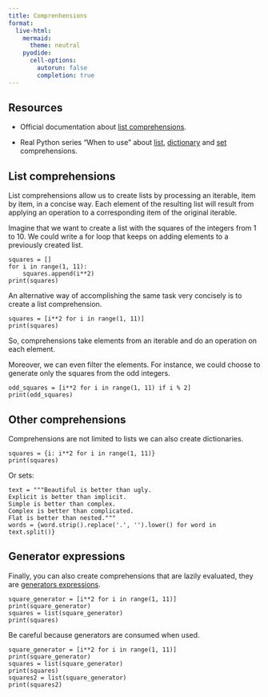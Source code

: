 ```yaml
---
title: Comprenhensions
format:
  live-html:
    mermaid:
      theme: neutral
    pyodide:
      cell-options:
        autorun: false
        completion: true
---
```


## Resources

- Official documentation about [list comprehensions](https://docs.python.org/3/tutorial/datastructures.html#list-comprehensions). 

- Real Python series "When to use" about [list](https://realpython.com/list-comprehension-python/), [dictionary](https://realpython.com/python-dictionary-comprehension/) and [set](https://realpython.com/python-set-comprehension/) comprehensions.

## List comprehensions

List comprehensions allow us to create lists by processing an iterable, item by item, in a concise way.
Each element of the resulting list will result from applying an operation to a corresponding item of the original iterable.

Imagine that we want to create a list with the squares of the integers from 1 to 10.
We could write a for loop that keeps on adding elements to a previously created list.

```pyodide
squares = []
for i in range(1, 11):
    squares.append(i**2)
print(squares)
```

An alternative way of accomplishing the same task very concisely is to create a list comprehension.

```pyodide
squares = [i**2 for i in range(1, 11)]
print(squares)
```

So, comprehensions take elements from an iterable and do an operation on each element.

Moreover, we can even filter the elements.
For instance, we could choose to generate only the squares from the odd integers.

```pyodide
odd_squares = [i**2 for i in range(1, 11) if i % 2]
print(odd_squares)
```

## Other comprehensions

Comprehensions are not limited to lists we can also create dictionaries.

```pyodide
squares = {i: i**2 for i in range(1, 11)}
print(squares)
```

Or sets:

```pyodide
text = """Beautiful is better than ugly.
Explicit is better than implicit.
Simple is better than complex.
Complex is better than complicated.
Flat is better than nested."""
words = {word.strip().replace('.', '').lower() for word in text.split()}
```

## Generator expressions

Finally, you can also create comprehensions that are lazily evaluated, they are [generators expressions](https://docs.python.org/3/glossary.html#term-generator-expression).

```pyodide
square_generator = [i**2 for i in range(1, 11)]
print(square_generator)
squares = list(square_generator)
print(squares)
```

Be careful because generators are consumed when used.

```pyodide
square_generator = [i**2 for i in range(1, 11)]
print(square_generator)
squares = list(square_generator)
print(squares)
squares2 = list(square_generator)
print(squares2)
```
